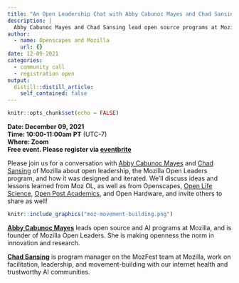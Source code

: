 ```yaml
---
title: "An Open Leadership Chat with Abby Cabunoc Mayes and Chad Sansing"
description: |
  Abby Cabunoc Mayes and Chad Sansing lead open source programs at Mozilla, including Mozilla Open Leaders
author:
  - name: Openscapes and Mozilla
    url: {}
date: 12-09-2021
categories: 
  - community call
  - registration open
output:
  distill::distill_article:
    self_contained: false
---
```



```r
knitr::opts_chunk$set(echo = FALSE)
```

**Date: December 09, 2021**\
**Time: 10:00-11:00am PT** (UTC-7)\
**Where: Zoom**\
**Free event. Please register via [eventbrite](https://www.eventbrite.com/e/openscapes-community-call-on-open-leadership-tickets-200431906227)**

Please join us for a conversation with [Abby Cabunoc Mayes](https://twitter.com/abbycabs) and [Chad Sansing](https://twitter.com/chadsansing) of Mozilla about open leadership, the Mozilla Open Leaders program, and how it was designed and iterated. We'll discuss ideas and lessons learned from Moz OL, as well as from Openscapes, [Open Life Science](https://openlifesci.org/), [Open Post Academics](https://openpostac.org/), and Open Hardware, and invite others to share as well!


```r
knitr::include_graphics("moz-movement-building.png")  
```

[**Abby Cabunoc Mayes**](http://acabunoc.github.io/) leads open source and AI programs at Mozilla, and is founder of Mozilla Open Leaders. She is making openness the norm in innovation and research.

[**Chad Sansing**](https://about.me/chadsansing) is program manager on the MozFest team at Mozilla, work on facilitation, leadership, and movement-building with our internet health and trustworthy AI communities. 
